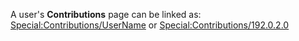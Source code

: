 ﻿A user's '''Contributions''' page
can be linked as:
[[Special:Contributions/UserName]]
or
[[Special:Contributions/192.0.2.0]]

